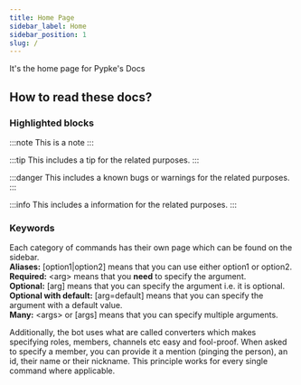```yaml
---
title: Home Page
sidebar_label: Home
sidebar_position: 1
slug: /
---
```


It's the home page for Pypke's Docs

## How to read these docs?

### Highlighted blocks

:::note
This is a note
:::

:::tip
This includes a tip for the related purposes.
:::

:::danger
This includes a known bugs or warnings for the related purposes.
:::

:::info
This includes a information for the related purposes.
:::

### Keywords

Each category of commands has their own page which can be found on the sidebar.<br />
**Aliases:** [option1|option2] means that you can use either option1 or option2.<br />
**Required:** <arg\> means that you **need** to specify the argument.<br />
**Optional:** [arg] means that you can specify the argument i.e. it is optional.<br />
**Optional with default:** [arg=default] means that you can specify the argument with a default value.<br />
**Many:** <args\> or [args] means that you can specify multiple arguments.<br />

Additionally, the bot uses what are called converters which makes specifying roles, members, channels etc easy and fool-proof. When asked to specify a member, you can provide it a mention (pinging the person), an id, their name or their nickname. This principle works for every single command where applicable.
